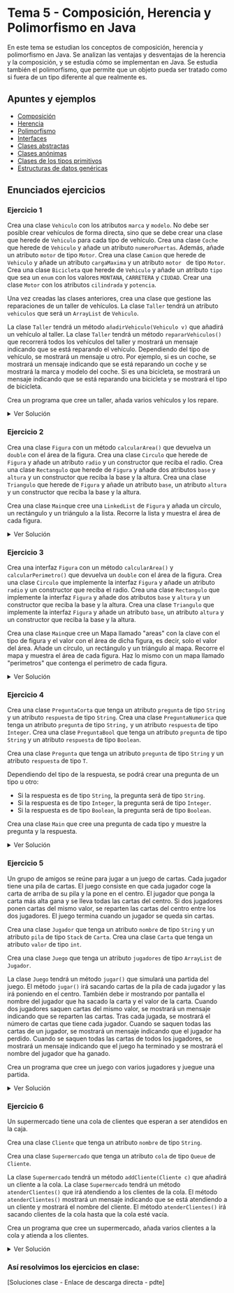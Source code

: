 
# Tema 5 - Composición, Herencia y Polimorfismo en Java

En este tema se estudian los conceptos de composición, herencia y polimorfismo en Java. 
Se analizan las ventajas y desventajas de la herencia y la composición, y se estudia cómo se implementan en Java. 
Se estudia también el polimorfismo, que permite que un objeto pueda ser tratado como si fuera de un tipo diferente al que realmente es.

## Apuntes y ejemplos

 - [Composición](./Apuntes%20y%20Ejemplos/0_composicion.mdx)
 - [Herencia](./Apuntes%20y%20Ejemplos/1_herencia.mdx)
 - [Polimorfismo](./Apuntes%20y%20Ejemplos/2_polimorfismo.mdx)
 - [Interfaces](./Apuntes%20y%20Ejemplos/3_interfaces.mdx)
 - [Clases abstractas](./Apuntes%20y%20Ejemplos/4_clases_abstractas.mdx)
 - [Clases anónimas](./Apuntes%20y%20Ejemplos/5_clases_anonimas.mdx)
 - [Clases de los tipos primitivos](./Apuntes%20y%20Ejemplos/6_clases_tipos_basicos.mdx)
 - [Estructuras de datos genéricas](./Apuntes%20y%20Ejemplos/7_estructuras_genericas.mdx)



## Enunciados ejercicios

### Ejercicio 1

Crea una clase `Vehiculo` con los atributos `marca` y `modelo`. No debe ser posible crear vehículos de forma directa, sino que se debe crear una clase que herede de `Vehiculo` para cada tipo de vehículo. 
Crea una clase `Coche` que herede de `Vehiculo` y añade un atributo `numeroPuertas`. Además, añade un atributo `motor` de tipo `Motor`.
Crea una clase `Camion` que herede de `Vehiculo` y añade un atributo `cargaMaxima` y un atributo `motor	` de tipo `Motor`.
Crea una clase `Bicicleta` que herede de `Vehiculo` y añade un atributo `tipo` que sea un `enum` con los valores `MONTANA`, `CARRETERA` y `CIUDAD`. 
Crear una clase `Motor` con los atributos `cilindrada` y `potencia`.

Una vez creadas las clases anteriores, crea una clase que gestione las reparaciones de un taller de vehículos.
La clase `Taller` tendrá un atributo `vehiculos` que será un `ArrayList` de `Vehiculo`.

La clase `Taller` tendrá un método `añadirVehiculo(Vehiculo v)` que añadirá un vehículo al taller.
La clase `Taller` tendrá un método `repararVehiculos()` que recorrerá todos los vehículos del taller y mostrará un mensaje indicando que se está reparando el vehículo.
Dependiendo del tipo de vehículo, se mostrará un mensaje u otro. Por ejemplo, si es un coche, se mostrará un mensaje indicando que se está reparando un coche y se mostrará la marca y modelo del coche. Si es una bicicleta, se mostrará un mensaje indicando que se está reparando una bicicleta y se mostrará el tipo de bicicleta.

Crea un programa que cree un taller, añada varios vehículos y los repare.

<details>
<summary>Ver Solución</summary>
    <Tabs defaultValue="vehiculo" groupId="ejercicio-1" values={[
        {label: 'Vehiculo.java', value: 'vehiculo',},
        {label: 'Coche.java', value: 'coche',},
        {label: 'Camion.java', value: 'camion',},
        {label: 'Bicicleta.java', value: 'bicicleta',},
        {label: 'Motor.java', value: 'motor',},
        {label: 'Taller.java', value: 'taller',},
        {label: 'Main.java', value: 'main',},
    ]}>
        <TabItem value="vehiculo">

```java
public abstract class Vehiculo {
    private String marca;
    private String modelo;

    public Vehiculo(String marca, String modelo) {
        this.marca = marca;
        this.modelo = modelo;
    }

    public String getMarca() {
        return marca;
    }

    public String getModelo() {
        return modelo;
    }
}
```

        </TabItem>
        <TabItem value="coche">

```java
public class Coche extends Vehiculo {
    private int numeroPuertas;
    private Motor motor;

    public Coche(String marca, String modelo, int numeroPuertas, Motor motor) {
        super(marca, modelo);
        this.numeroPuertas = numeroPuertas;
        this.motor = motor;
    }

    public int getNumeroPuertas() {
        return numeroPuertas;
    }

    public Motor getMotor() {
        return motor;
    }
}
```

        </TabItem>
        <TabItem value="camion">

```java
public class Camion extends Vehiculo {
    private int cargaMaxima;
    private Motor motor;

    public Camion(String marca, String modelo, int cargaMaxima, Motor motor) {
        super(marca, modelo);
        this.cargaMaxima = cargaMaxima;
        this.motor = motor;
    }

    public int getCargaMaxima() {
        return cargaMaxima;
    }

    public Motor getMotor() {
        return motor;
    }

}
```

        </TabItem>
        <TabItem value="bicicleta">

```java
public class Bicicleta extends Vehiculo {
    public enum Tipo {
        MONTANA, CARRETERA, CIUDAD
    }

    private Tipo tipo;

    public Bicicleta(String marca, String modelo, Tipo tipo) {
        super(marca, modelo);
        this.tipo = tipo;
    }

    public Tipo getTipo() {
        return tipo;
    }
}
```

        </TabItem>
        <TabItem value="motor">

```java
public class Motor {
    private int cilindrada;
    private int potencia;

    public Motor(int cilindrada, int potencia) {
        this.cilindrada = cilindrada;
        this.potencia = potencia;
    }

    public int getCilindrada() {
        return cilindrada;
    }

    public int getPotencia() {
        return potencia;
    }
}
```

        </TabItem>
        <TabItem value="taller">

```java
import java.util.ArrayList;

public class Taller {
    private ArrayList<Vehiculo> vehiculos;

    public Taller() {
        vehiculos = new ArrayList<>();
    }

    public void añadirVehiculo(Vehiculo v) {
        vehiculos.add(v);
    }

    public void repararVehiculos() {
        for (Vehiculo v : vehiculos) {
            if (v instanceof Coche) {
                System.out.println("Reparando coche: " + v.getMarca() + " " + v.getModelo());
            } else if (v instanceof Camion) {
                System.out.println("Reparando camión: " + v.getMarca() + " " + v.getModelo());
            } else if (v instanceof Bicicleta) {
                System.out.println("Reparando bicicleta: " + v.getMarca() + " " + v.getModelo() + " " + ((Bicicleta) v).getTipo());
            }
        }
    }
}
```

        </TabItem>
        <TabItem value="main">

```java
public class Main {
    public static void main(String[] args) {
        Taller taller = new Taller();
        Motor motorCoche = new Motor(2000, 150);
        Motor motorCamion = new Motor(5000, 300);
        Coche coche = new Coche("Seat", "Ibiza", 5, motorCoche);
        Camion camion = new Camion("Mercedes", "Actros", 20000, motorCamion);
        Bicicleta bicicleta = new Bicicleta("Orbea", "Alma", Bicicleta.Tipo.MONTANA);
        taller.añadirVehiculo(coche);
        taller.añadirVehiculo(camion);
        taller.añadirVehiculo(bicicleta);
        taller.repararVehiculos();
    }
}
```

        </TabItem>
    </Tabs>
</details>

### Ejercicio 2

Crea una clase `Figura` con un método `calcularArea()` que devuelva un `double` con el área de la figura.
Crea una clase `Circulo` que herede de `Figura` y añade un atributo `radio` y un constructor que reciba el radio.
Crea una clase `Rectangulo` que herede de `Figura` y añade dos atributos `base` y `altura` y un constructor que reciba la base y la altura.
Crea una clase `Triangulo` que herede de `Figura` y añade un atributo `base`, un atributo `altura` y un constructor que reciba la base y la altura.

Crea una clase `Main`que cree una `LinkedList` de `Figura` y añada un círculo, un rectángulo y un triángulo a la lista.
Recorre la lista y muestra el área de cada figura.

<details>
<summary>Ver Solución</summary>
    <Tabs defaultValue="figura" groupId="ejercicio-2" values={[
        {label: 'Figura.java', value: 'figura',},
        {label: 'Circulo.java', value: 'circulo',},
        {label: 'Rectangulo.java', value: 'rectangulo',},
        {label: 'Triangulo.java', value: 'triangulo',},
        {label: 'Main.java', value: 'main',},
    ]}>
        <TabItem value="figura">

```java
public abstract class Figura {
    public abstract double calcularArea();
}
```

        </TabItem>
        <TabItem value="circulo">

```java
public class Circulo extends Figura {
    private double radio;

    public Circulo(double radio) {
        this.radio = radio;
    }

    @Override
    public double calcularArea() {
        return Math.PI * radio * radio;
    }
}
```

        </TabItem>
        <TabItem value="rectangulo">

```java
public class Rectangulo extends Figura {
    private double base;
    private double altura;

    public Rectangulo(double base, double altura) {
        this.base = base;
        this.altura = altura;
    }

    @Override
    public double calcularArea() {
        return base * altura;
    }
}
```

        </TabItem>
        <TabItem value="triangulo">

```java
public class Triangulo extends Figura {
    private double base;
    private double altura;

    public Triangulo(double base, double altura) {
        this.base = base;
        this.altura = altura;
    }

    @Override
    public double calcularArea() {
        return base * altura / 2;
    }
}
```

        </TabItem>
        <TabItem value="main">

```java
import java.util.LinkedList;

public class Main {
    public static void main(String[] args) {
        LinkedList<Figura> figuras = new LinkedList<>();
        figuras.add(new Circulo(5));
        figuras.add(new Rectangulo(3, 4));
        figuras.add(new Triangulo(3, 4));
        for (Figura f : figuras) {
            System.out.println("Área: " + f.calcularArea());
        }
    }
}
```

        </TabItem>
    </Tabs>
</details>

### Ejercicio 3

Crea una interfaz `Figura` con un método `calcularArea()` y `calcularPerimetro()` que devuelva un `double` con el área de la figura.
Crea una clase `Circulo` que implemente la interfaz `Figura` y añade un atributo `radio` y un constructor que reciba el radio.
Crea una clase `Rectangulo` que implemente la interfaz `Figura` y añade dos atributos `base` y `altura` y un constructor que reciba la base y la altura.
Crea una clase `Triangulo` que implemente la interfaz `Figura` y añade un atributo `base`, un atributo `altura` y un constructor que reciba la base y la altura.

Crea una clase `Main`que cree un Mapa llamado "areas" con la clave con el tipo de figura y el valor con el área de dicha figura, es decir, solo el valor del área.
Añade un círculo, un rectángulo y un triángulo al mapa.
Recorre el mapa y muestra el área de cada figura.
Haz lo mismo con un mapa llamado "perimetros" que contenga el perímetro de cada figura.

<details>
<summary>Ver Solución</summary>
    <Tabs defaultValue="figura" groupId="ejercicio-3" values={[
        {label: 'Figura.java', value: 'figura',},
        {label: 'Circulo.java', value: 'circulo',},
        {label: 'Rectangulo.java', value: 'rectangulo',},
        {label: 'Triangulo.java', value: 'triangulo',},
        {label: 'Main.java', value: 'main',},
    ]}>
        <TabItem value="figura">

```java
public interface Figura {
    double calcularArea();
    double calcularPerimetro();
}

```

        </TabItem>
        <TabItem value="circulo">

```java
public class Circulo implements Figura {
    private double radio;

    public Circulo(double radio) {
        this.radio = radio;
    }

    @Override
    public double calcularArea() {
        return Math.PI * radio * radio;
    }

    @Override
    public double calcularPerimetro() {
        return 2 * Math.PI * radio;
    }
}
```

        </TabItem>
        <TabItem value="rectangulo">

```java
public class Rectangulo implements Figura {
    private double base;
    private double altura;

    public Rectangulo(double base, double altura) {
        this.base = base;
        this.altura = altura;
    }

    @Override
    public double calcularArea() {
        return base * altura;
    }

    @Override
    public double calcularPerimetro() {
        return 2 * base + 2 * altura;
    }
}
```

        </TabItem>
        <TabItem value="triangulo">

```java
public class Triangulo implements Figura {
    private double base;
    private double altura;

    public Triangulo(double base, double altura) {
        this.base = base;
        this.altura = altura;
    }

    @Override
    public double calcularArea() {
        return base * altura / 2;
    }

    @Override
    public double calcularPerimetro() {
        return base + 2 * Math.sqrt(altura * altura + base * base / 4);
    }
}
```

        </TabItem>
        <TabItem value="main">

```java
import java.util.HashMap;

public class Main {
    public static void main(String[] args) {
        HashMap<String, Double> areas = new HashMap<>();
        HashMap<String, Double> perimetros = new HashMap<>();
        Figura circulo = new Circulo(5);
        Figura rectangulo = new Rectangulo(3, 4);
        Figura triangulo = new Triangulo(3, 4);
        areas.put("Circulo", circulo.calcularArea());
        areas.put("Rectangulo", rectangulo.calcularArea());
        areas.put("Triangulo", triangulo.calcularArea());
        perimetros.put("Circulo", circulo.calcularPerimetro());
        perimetros.put("Rectangulo", rectangulo.calcularPerimetro());
        perimetros.put("Triangulo", triangulo.calcularPerimetro());
        for (String figura : areas.keySet()) {
            System.out.println("Área de " + figura + ": " + areas.get(figura));
        }
        for (String figura : perimetros.keySet()) {
            System.out.println("Perímetro de " + figura + ": " + perimetros.get(figura));
        }
    }
}
```

        </TabItem>
    </Tabs>
</details>

### Ejercicio 4

Crea una clase `PreguntaCorta` que tenga un atributo `pregunta` de tipo `String` y un atributo `respuesta` de tipo `String`.
Crea una clase `PreguntaNumerica` que tenga un atributo `pregunta` de tipo `String,` y un atributo `respuesta` de tipo `Integer`.
Crea una clase `PreguntaBool` que tenga un atributo `pregunta` de tipo `String` y un atributo `respuesta` de tipo `Boolean`.

Crea una clase `Pregunta` que tenga un atributo `pregunta` de tipo `String` y un atributo `respuesta` de tipo `T`.

Dependiendo del tipo de la respuesta, se podrá crear una pregunta de un tipo u otro:

- Si la respuesta es de tipo `String`, la pregunta será de tipo `String`.
- Si la respuesta es de tipo `Integer`, la pregunta será de tipo `Integer`.
- Si la respuesta es de tipo `Boolean`, la pregunta será de tipo `Boolean`.

Crea una clase `Main` que cree una pregunta de cada tipo y muestre la pregunta y la respuesta.

<details>
<summary>Ver Solución</summary>
    <Tabs defaultValue="pregunta" groupId="ejercicio-4" values={[
        {label: 'PreguntaCorta.java', value: 'pregunta',},
        {label: 'PreguntaNumerica.java', value: 'respuesta_numerica',},
        {label: 'PreguntaBool.java', value: 'respuesta_booleana',},
        {label: 'Pregunta.java', value: 'pregunta_trivial',},
        {label: 'Main.java', value: 'main',},
    ]}>
        <TabItem value="pregunta">

```java
public class PreguntaCorta {
    private String pregunta;
    private String respuesta;

    public PreguntaCorta(String pregunta, String respuesta) {
        this.pregunta = pregunta;
        this.respuesta = respuesta;
    }

    public String getPregunta() {
        return pregunta;
    }

    public String getRespuesta() {
        return respuesta;
    }
}
```

        </TabItem>
        <TabItem value="respuesta_numerica">

```java
public class PreguntaNumerica {
    private String pregunta;
    private Integer respuesta;

    public PreguntaNumerica(String pregunta, Integer respuesta) {
        this.pregunta = pregunta;
        this.respuesta = respuesta;
    }

    public String getPregunta() {
        return pregunta;
    }

    public Integer getRespuesta() {
        return respuesta;
    }
}
```

        </TabItem>
        <TabItem value="respuesta_booleana">

```java
public class PreguntaBool {
    private String pregunta;
    private Boolean respuesta;

    public PreguntaBool(String pregunta, Boolean respuesta) {
        this.pregunta = pregunta;
        this.respuesta = respuesta;
    }

    public String getPregunta() {
        return pregunta;
    }

    public Boolean getRespuesta() {
        return respuesta;
    }
}
```

        </TabItem>
        <TabItem value="pregunta_trivial">

```java
public class Pregunta<T> {
    private String pregunta;
    private T respuesta;

    public Pregunta(String pregunta, T respuesta) {
        this.pregunta = pregunta;
        this.respuesta = respuesta;
    }

    public String getPregunta() {
        return pregunta;
    }

    public T getRespuesta() {
        return respuesta;
    }
}
```

        </TabItem>
        <TabItem value="main">

```java
public class Main {
    public static void main(String[] args) {
        PreguntaCorta preguntaCorta = new PreguntaCorta("¿Capital de Italia?", "Roma");
        PreguntaNumerica preguntaNumerica = new PreguntaNumerica("¿Cuánto es 2 + 2?", 4);
        PreguntaBool preguntaBooleana = new PreguntaBool("¿Es Madrid la capital de Italia?", false);
        Pregunta<String> preguntaCorta = new Pregunta<>("¿Capital de Portugal?", "Lisboa");
        Pregunta<Integer> preguntaNumerica = new Pregunta<>("¿Cuánto es 2 + 6?", 8);
        Pregunta<Boolean> preguntaBooleana = new Pregunta<>("¿Es Oporto la capital de Portugal?", false);.
        System.out.println("Preguntas no genéricas:");
        System.out.println(preguntaCorta.getPregunta() + " Respuesta: " + preguntaCorta.getRespuesta());
        System.out.println(preguntaNumerica.getPregunta() + " Respuesta: " + preguntaNumerica.getRespuesta());
        System.out.println(preguntaBooleana.getPregunta() + " Respuesta: " + preguntaBooleana.getRespuesta());
        System.out.println("Preguntas genéricas:");
        System.out.println(preguntaCorta.getPregunta() + " Respuesta: " + preguntaCorta.getRespuesta());
        System.out.println(preguntaNumerica.getPregunta() + " Respuesta: " + preguntaNumerica.getRespuesta());
        System.out.println(preguntaBooleana.getPregunta() + " Respuesta: " + preguntaBooleana.getRespuesta());
    }
}
```

        </TabItem>
    </Tabs>
</details>

### Ejercicio 5

Un grupo de amigos se reúne para jugar a un juego de cartas. Cada jugador tiene una pila de cartas.
El juego consiste en que cada jugador coge la carta de arriba de su pila y la pone en el centro.
El jugador que ponga la carta más alta gana y se lleva todas las cartas del centro.
Si dos jugadores ponen cartas del mismo valor, se reparten las cartas del centro entre los dos jugadores.
El juego termina cuando un jugador se queda sin cartas.

Crea una clase `Jugador` que tenga un atributo `nombre` de tipo `String` y un atributo `pila` de tipo `Stack` de `Carta`.
Crea una clase `Carta` que tenga un atributo `valor` de tipo `int`.

Crea una clase `Juego` que tenga un atributo `jugadores` de tipo `ArrayList` de `Jugador`.

La clase `Juego` tendrá un método `jugar()` que simulará una partida del juego.
El método `jugar()` irá sacando cartas de la pila de cada jugador y las irá poniendo en el centro.
También debe ir mostrando por pantalla el nombre del jugador que ha sacado la carta y el valor de la carta.
Cuando dos jugadores saquen cartas del mismo valor, se mostrará un mensaje indicando que se reparten las cartas.
Tras cada jugada, se mostrará el número de cartas que tiene cada jugador.
Cuando se saquen todas las cartas de un jugador, se mostrará un mensaje indicando que el jugador ha perdido.
Cuando se saquen todas las cartas de todos los jugadores, se mostrará un mensaje indicando que el juego ha terminado y se mostrará el nombre del jugador que ha ganado. 

Crea un programa que cree un juego con varios jugadores y juegue una partida.

<details>
<summary>Ver Solución</summary>
    <Tabs defaultValue="jugador" groupId="ejercicio-5" values={[
        {label: 'Jugador.java', value: 'jugador',},
        {label: 'Carta.java', value: 'carta',},
        {label: 'Juego.java', value: 'juego',},
        {label: 'Main.java', value: 'main',},
    ]}>
        <TabItem value="jugador">

```java
import java.util.Stack;

public class Jugador {
    private String nombre;
    private Stack<Carta> pila;

    public Jugador(String nombre, Stack<Carta> pila) {
        this.nombre = nombre;
        this.pila = pila;
    }

    public String getNombre() {
        return nombre;
    }

    public Stack<Carta> getPila() {
        return pila;
    }
}
```

        </TabItem>
        <TabItem value="carta">

```java
public class Carta {
    private int valor;

    public Carta(int valor) {
        this.valor = valor;
    }

    public int getValor() {
        return valor;
    }
}
```

        </TabItem>
        <TabItem value="juego">

```java
import java.util.ArrayList;
import java.util.Stack;

public class Juego {
    private ArrayList<Jugador> jugadores;

    public Juego(ArrayList<Jugador> jugadores) {
        this.jugadores = jugadores;
    }

    public void jugar() {
        Stack<Carta> centro = new Stack<>();
        boolean fin = false;
        while (!fin) {
            Carta carta = null;
            for (Jugador jugador : jugadores) {
                if (!jugador.getPila().isEmpty()) {
                    carta = jugador.getPila().pop();
                    centro.push(carta);
                    System.out.println(jugador.getNombre() + " ha sacado la carta " + carta.getValor());
                }
            }
            if (carta != null) {
                boolean empate = false;
                for (Jugador jugador : jugadores) {
                    if (!jugador.getPila().isEmpty() && jugador.getPila().peek().getValor() == carta.getValor()) {
                        empate = true;
                    }
                }
                if (empate) {
                    System.out.println("Empate. Se reparten las cartas.");
                    for (Jugador jugador : jugadores) {
                        while (!centro.isEmpty()) {
                            jugador.getPila().push(centro.pop());
                        }
                    }
                } else {
                    Jugador ganador = null;
                    int max = 0;
                    for (Jugador jugador : jugadores) {
                        if (!jugador.getPila().isEmpty() && jugador.getPila().peek().getValor() > max) {
                            max = jugador.getPila().peek().getValor();
                            ganador = jugador;
                        }
                    }
                    if (ganador != null) {
                        System.out.println("Gana " + ganador.getNombre());
                        while (!centro.isEmpty()) {
                            ganador.getPila().push(centro.pop());
                        }
                    }
                }
                for (Jugador jugador : jugadores) {
                    System.out.println(jugador.getNombre() + " tiene " + jugador.getPila().size() + " cartas.");
                    if (jugador.getPila().isEmpty()) {
                        System.out.println(jugador.getNombre() + " ha perdido.");
                        fin = true;
                    }
                }
            } else {
                fin = true;
            }
        }
        Jugador ganador = null;
        int max = 0;
        for (Jugador jugador : jugadores) {
            if (jugador.getPila().size() > max) {
                max = jugador.getPila().size();
                ganador = jugador;
            }
        }
        System.out.println("El juego ha terminado. Gana " + ganador.getNombre());
    }

}
```

        </TabItem>
        <TabItem value="main">

```java
import java.util.ArrayList;
import java.util.Stack;

public class Main {
    public static void main(String[] args) {
        Stack<Carta> pila1 = new Stack<>();
        pila1.push(new Carta(1));
        pila1.push(new Carta(2));
        pila1.push(new Carta(3));
        pila1.push(new Carta(4));
        Stack<Carta> pila2 = new Stack<>();
        pila2.push(new Carta(5));
        pila2.push(new Carta(6));
        pila2.push(new Carta(7));
        pila2.push(new Carta(8));
        ArrayList<Jugador> jugadores = new ArrayList<>();
        jugadores.add(new Jugador("Jugador 1", pila1));
        jugadores.add(new Jugador("Jugador 2", pila2));
        Juego juego = new Juego(jugadores);
        juego.jugar();
    }
}
```

        </TabItem>
    </Tabs>
</details>


### Ejercicio 6

Un supermercado tiene una cola de clientes que esperan a ser atendidos en la caja.

Crea una clase `Cliente` que tenga un atributo `nombre` de tipo `String`.

Crea una clase `Supermercado` que tenga un atributo `cola` de tipo `Queue` de `Cliente`.

La clase `Supermercado` tendrá un método `addCliente(Cliente c)` que añadirá un cliente a la cola.
La clase `Supermercado` tendrá un método `atenderClientes()` que irá atendiendo a los clientes de la cola.
El método `atenderClientes()` mostrará un mensaje indicando que se está atendiendo a un cliente y mostrará el nombre del cliente.
El método `atenderClientes()` irá sacando clientes de la cola hasta que la cola esté vacía.

Crea un programa que cree un supermercado, añada varios clientes a la cola y atienda a los clientes.

<details>
<summary>Ver Solución</summary>
    <Tabs defaultValue="cliente" groupId="ejercicio-6" values={[
        {label: 'Cliente.java', value: 'cliente'},
        {label: 'Supermercado.java', value: 'supermercado'},
        {label: 'Main.java', value: 'main'},
    ]}>
        <TabItem value="cliente">

```java
public class Cliente {
    private String nombre;

    public Cliente(String nombre) {
        this.nombre = nombre;
    }

    public String getNombre() {
        return nombre;
    }
}
```

        </TabItem>
        <TabItem value="supermercado">

```java
import java.util.LinkedList;
import java.util.Queue;

public class Supermercado {
    private Queue<Cliente> cola;

    public Supermercado() {
        cola = new LinkedList<>();
    }

    public void addCliente(Cliente c) {
        cola.add(c);
    }

    public void atenderClientes() {
        while (!cola.isEmpty()) {
            Cliente c = cola.poll();
            System.out.println("Atendiendo a " + c.getNombre());
        }
    }
}
```

        </TabItem>
        <TabItem value="main">

```java

public class Main {
    public static void main(String[] args) {
        Supermercado supermercado = new Supermercado();
        supermercado.addCliente(new Cliente("Juan"));
        supermercado.addCliente(new Cliente("María"));
        supermercado.addCliente(new Cliente("Pedro"));
        supermercado.atenderClientes();
    }
}
```

        </TabItem>
    </Tabs>
</details>



### Así resolvimos los ejercicios en clase:
[Soluciones clase - Enlace de descarga directa - pdte]
